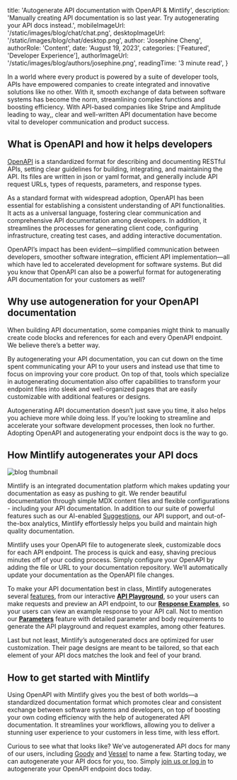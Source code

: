 
  title: 'Autogenerate API documentation with OpenAPI & Mintlify',
  description:
    'Manually creating API documentation is so last year. Try autogenerating your API docs instead.',
  mobileImageUrl: '/static/images/blog/chat/chat.png',
  desktopImageUrl: '/static/images/blog/chat/desktop.png',
  author: 'Josephine Cheng',
  authorRole: 'Content',
  date: 'August 19, 2023',
  categories: ['Featured', 'Developer Experience'],
  authorImageUrl: '/static/images/blog/authors/josephine.png',
  readingTime: '3 minute read',
}


In a world where every product is powered by a suite of developer tools, APIs have empowered companies to create integrated and innovative solutions like no other. With it, smooth exchange of data between software systems has become the norm, streamlining complex functions and boosting efficiency. With API-based companies like Stripe and Amplitude leading to way,, clear and well-written API documentation have become vital to developer communication and product success.

## What is OpenAPI and how it helps developers

<a href="https://www.openapis.org/" target="_blank">OpenAPI</a> is a standardized format for 
describing and documenting RESTful APIs, setting
clear guidelines for building, integrating, and maintaining the API. Its files are
written in json or yaml format, and generally include API request URLs, types of
requests, parameters, and response types.

As a standard format with widespread adoption, OpenAPI has been essential for establishing a consistent understanding of API functionalities. It acts as a universal language, fostering clear communication and comprehensive API documentation among developers. In addition, it streamlines the processes for generating client code, configuring infrastructure, creating test cases, and adding interactive documentation.

OpenAPI’s impact has been evident—simplified communication between developers, smoother software integration, efficient API implementation—all which have led to accelerated development for software systems. But did you know that OpenAPI can also be a powerful format for autogenerating API documentation for your customers as well?

## Why use autogeneration for your OpenAPI documentation

When building API documentation, some companies might think to manually create code blocks and references for each and every OpenAPI endpoint. We believe there’s a better way.

By autogenerating your API documentation, you can cut down on the time spent communicating your API to your users and instead use that time to focus on improving your core product. On top of that, tools which specialize in autogenerating documentation also offer capabilities to transform your endpoint files into sleek and well-organized pages that are easily customizable with additional features or designs.

Autogenerating API documentation doesn’t just save you time, it also helps you achieve more while doing less. If you’re looking to streamline and accelerate your software development processes, then look no further. Adopting OpenAPI and autogenerating your endpoint docs is the way to go.

## How Mintlify autogenerates your API docs

<img
  src="/static/images/blog/autogenerate-openapi/goody-example.png"
  alt="blog thumbnail"
  className="w-full rounded-md"
/>

Mintlify is an integrated documentation platform which makes updating your documentation as easy as pushing to git. We render beautiful documentation through simple MDX content files and flexible configurations - including your API documentation. In addition to our suite of powerful features such as our AI-enabled <a href="https://mintlify.com/blog/suggestions" target="_blank">Suggestions</a>, our API support, and out-of-the-box analytics, Mintlify effortlessly helps you build and maintain high quality documentation.

Mintlify uses your OpenAPI file to autogenerate sleek, customizable docs for each API endpoint. The process is quick and easy, shaving precious minutes off of your coding process. Simply configure your OpenAPI by adding the file or URL to your documentation repository. We’ll automatically update your documentation as the OpenAPI file changes.

To make your API documentation best in class, Mintlify autogenerates several <a href=" https://mintlify.com/docs/api-playground/overview" target="_blank">features</a>, from our interactive **<a href="https://mintlify.com/docs/api-playground/overview" target="_blank">API Playground</a>**, so your users can make requests and preview an API endpoint, to our **<a href="https://mintlify.com/docs/api-playground/overview#response-examples " target="_blank">Response Examples</a>**, so your users can view an example response to your API call. Not to mention our **<a href="https://mintlify.com/docs/api-playground/overview#parameters-required" target="_blank">Parameters</a>** feature with detailed parameter and body requirements to generate the API playground and request examples, among other features.

Last but not least, Mintlify’s autogenerated docs are optimized for user customization. Their page designs are meant to be tailored, so that each element of your API docs matches the look and feel of your brand.

## How to get started with Mintlify

Using OpenAPI with Mintlify gives you the best of both worlds—a standardized documentation format which promotes clear and consistent exchange between software systems and developers, on top of boosting your own coding efficiency with the help of autogenerated API documentation. It streamlines your workflows, allowing you to deliver a stunning user experience to your customers in less time, with less effort.

Curious to see what that looks like? We’ve autogenerated API docs for many of our users, including <a href="https://developer.ongoody.com/api-reference/order-batches/create-an-order-batch" target="_blank">Goody</a> and <a href="https://docs.vessel.dev/pages/v2/crm-v2/api-reference/get-info" target="_blank">Vessel</a> to name a few. Starting today, we can autogenerate your API docs for you, too. Simply <a href="https://mintlify.com/start?utm_campaign=autogenerate_openapi&utm_medium=blog&utm_source=mintlify" target="_blank">join us or log in</a> to autogenerate your OpenAPI endpoint docs today.
